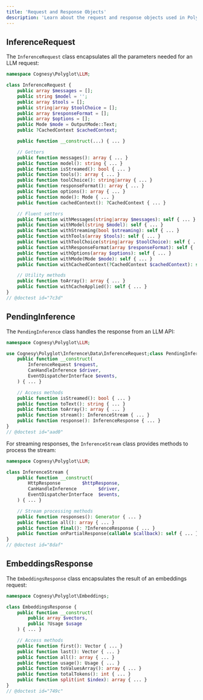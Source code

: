 ```yaml
---
title: 'Request and Response Objects'
description: 'Learn about the request and response objects used in Polyglot.'
---
```


## InferenceRequest

The `InferenceRequest` class encapsulates all the parameters needed for an LLM request:

```php
namespace Cognesy\Polyglot\LLM;

class InferenceRequest {
    public array $messages = [];
    public string $model = '';
    public array $tools = [];
    public string|array $toolChoice = [];
    public array $responseFormat = [];
    public array $options = [];
    public Mode $mode = OutputMode::Text;
    public ?CachedContext $cachedContext;

    public function __construct(...) { ... }

    // Getters
    public function messages(): array { ... }
    public function model(): string { ... }
    public function isStreamed(): bool { ... }
    public function tools(): array { ... }
    public function toolChoice(): string|array { ... }
    public function responseFormat(): array { ... }
    public function options(): array { ... }
    public function mode(): Mode { ... }
    public function cachedContext(): ?CachedContext { ... }

    // Fluent setters
    public function withMessages(string|array $messages): self { ... }
    public function withModel(string $model): self { ... }
    public function withStreaming(bool $streaming): self { ... }
    public function withTools(array $tools): self { ... }
    public function withToolChoice(string|array $toolChoice): self { ... }
    public function withResponseFormat(array $responseFormat): self { ... }
    public function withOptions(array $options): self { ... }
    public function withMode(Mode $mode): self { ... }
    public function withCachedContext(?CachedContext $cachedContext): self { ... }

    // Utility methods
    public function toArray(): array { ... }
    public function withCacheApplied(): self { ... }
}
// @doctest id="7c3d"
```



## PendingInference

The `PendingInference` class handles the response from an LLM API:

```php
namespace Cognesy\Polyglot\LLM;

use Cognesy\Polyglot\Inference\Data\InferenceRequest;class PendingInference {
    public function __construct(
        InferenceRequest $request,
        CanHandleInference $driver,
        EventDispatcherInterface $events,
    ) { ... }

    // Access methods
    public function isStreamed(): bool { ... }
    public function toText(): string { ... }
    public function toArray(): array { ... }
    public function stream(): InferenceStream { ... }
    public function response(): InferenceResponse { ... }
}
// @doctest id="aad0"
```

For streaming responses, the `InferenceStream` class provides methods to process the stream:

```php
namespace Cognesy\Polyglot\LLM;

class InferenceStream {
    public function __construct(
        HttpResponse        $httpResponse,
        CanHandleInference        $driver,
        EventDispatcherInterface  $events,
    ) { ... }

    // Stream processing methods
    public function responses(): Generator { ... }
    public function all(): array { ... }
    public function final(): ?InferenceResponse { ... }
    public function onPartialResponse(callable $callback): self { ... }
}
// @doctest id="8daf"
```



## EmbeddingsResponse

The `EmbeddingsResponse` class encapsulates the result of an embeddings request:

```php
namespace Cognesy\Polyglot\Embeddings;

class EmbeddingsResponse {
    public function __construct(
        public array $vectors,
        public ?Usage $usage
    ) { ... }

    // Access methods
    public function first(): Vector { ... }
    public function last(): Vector { ... }
    public function all(): array { ... }
    public function usage(): Usage { ... }
    public function toValuesArray(): array { ... }
    public function totalTokens(): int { ... }
    public function split(int $index): array { ... }
}
// @doctest id="749c"
```

